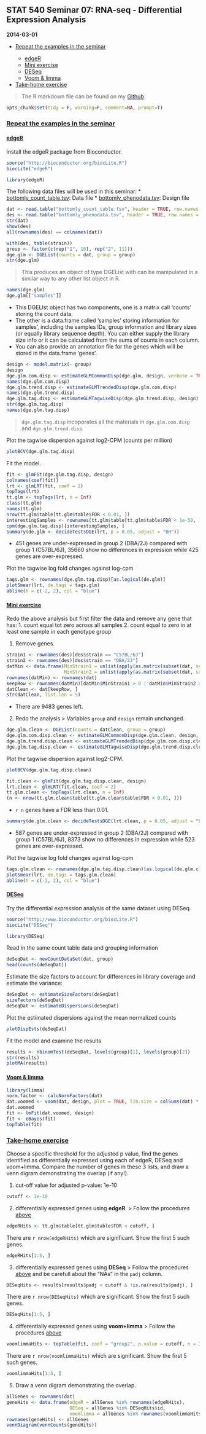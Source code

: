 ## STAT 540 Seminar 07: RNA-seq - Differential Expression Analysis
__2014-03-01__

* <dim id="1a">[Repeat the examples in the seminar](#1b)
  * <dim id="1.1a">[edgeR](#1.1b)
  * <dim id="1.2a">[Mini exercise](#1.2b)
  * <dim id="1.3a">[DESeq](#1.3b)
  * <dim id="1.4a">[Voom & limma](#1.4b)  
* <dim id="2a">[Take-home exercise](#2b)

> The R markdown file can be found on my [Github](https://github.com/nelsonch/stat540-2014-chen-hao/blob/master/seminar%2007/seminar07.Rmd).

```r
opts_chunk$set(tidy = F, warning=F, comment=NA, prompt=T)
```

### <dim id="1b">[Repeat the examples in the seminar](#1a)
#### <dim id="1.1a">[edgeR](#1.1b)
Install the edgeR package from Bioconductor.
```r
source("http://bioconductor.org/biocLite.R")
biocLite("edgeR")
```

```r
library(edgeR)
```

The following data files will be used in this seminar:
* [bottomly_count_table.tsv](http://ugrad.stat.ubc.ca/~stat540/examples/bottomly/data/bottomly_count_table.tsv): Data file
* [bottomly_phenodata.tsv](http://ugrad.stat.ubc.ca/~stat540/examples/bottomly/data/bottomly_phenodata.tsv): Design file

```r
dat <- read.table("bottomly_count_table.tsv", header = TRUE, row.names = 1)
des <- read.table("bottomly_phenodata.tsv", header = TRUE, row.names = 1)
str(dat)
show(des)
all(rownames(des) == colnames(dat))
```

```r
with(des, table(strain))
group <- factor(c(rep("1", 10), rep("2", 11)))
dge.glm <- DGEList(counts = dat, group = group)
str(dge.glm)
```
> This produces an object of type DGEList with can be manipulated in a similar way to any other list object in R.

```r
names(dge.glm)
dge.glm[["samples"]]
```
* This DGELIst object has two components, one is a matrix call 'counts' storing the count data.
* The other is a data.frame called 'samples' storing information for samples', including the samples IDs, group information and library sizes (or equally library sequence depth). You can either supply the library size info or it can be calculated from the sums of counts in each column.
* You can also provide an annotation file for the genes which will be stored in the data.frame 'genes'.

```r
design <- model.matrix(~ group)
design
dge.glm.com.disp <- estimateGLMCommonDisp(dge.glm, design, verbose = TRUE)
names(dge.glm.com.disp)
dge.glm.trend.disp <- estimateGLMTrendedDisp(dge.glm.com.disp)
names(dge.glm.trend.disp)
dge.glm.tag.disp <- estimateGLMTagwiseDisp(dge.glm.trend.disp, design)
str(dge.glm.tag.disp)
names(dge.glm.tag.disp)
```
> `dge.glm.tag.disp` incoporates all the materials in `dge.glm.com.disp` and `dge.glm.trend.disp`.

Plot the tagwise dispersion against log2-CPM (counts per million)
```r
plotBCV(dge.glm.tag.disp)
```

<dim id="1.1mark">Fit the model.
```r
fit <- glmFit(dge.glm.tag.disp, design)
colnames(coef(fit))
lrt <- glmLRT(fit, coef = 2)
topTags(lrt)
tt.glm <- topTags(lrt, n = Inf)
class(tt.glm)
names(tt.glm)
nrow(tt.glm$table[tt.glm$table$FDR < 0.01, ])
interestingSamples <- rownames(tt.glm$table[tt.glm$table$FDR < 1e-50, ])
cpm(dge.glm.tag.disp)[interestingSamples, ]
summary(de.glm <- decideTestsDGE(lrt, p = 0.05, adjust = "BH"))
```
* 451 genes are under-expressed in group 2 (DBA/2J) compared with group 1 (C57BL/6J), 35660 show no differences in expression while 425 genes are over-expressed.

Plot the tagwise log fold changes against log-cpm
```r
tags.glm <- rownames(dge.glm.tag.disp)[as.logical(de.glm)]
plotSmear(lrt, de.tags = tags.glm)
abline(h = c(-2, 2), col = "blue")
```

#### <dim id="1.2b">[Mini exercise](#1.2a)
Redo the above analysis but first filter the data and remove any gene that has: 1. count equal tot zero across all samples 2. count equal to zero in at least one sample in each genotype group

(1) Remove genes.
```r
strain1 <- rownames(des)[des$strain == "C57BL/6J"]
strain2 <- rownames(des)[des$strain == "DBA/2J"]
datMin <- data.frame(MinStrain1 = unlist(apply(as.matrix(subset(dat, select = strain1)), 1, min)),
                     MinStrain2 = unlist(apply(as.matrix(subset(dat, select = strain2)), 1, min)))
rownames(datMin) <- rownames(dat)
keepRow <- rownames(datMin)[datMin$MinStrain1 > 0 | datMin$MinStrain2 > 0]
datClean <- dat[keepRow, ]
str(datClean, list.len = 5)
```
* There are 9483 genes left.

(2) Redo the analysis
> Variables `group` and `design` remain unchanged.

```r
dge.glm.clean <- DGEList(counts = datClean, group = group)
dge.glm.com.disp.clean <- estimateGLMCommonDisp(dge.glm.clean, design, verbose = TRUE)
dge.glm.trend.disp.clean <- estimateGLMTrendedDisp(dge.glm.com.disp.clean)
dge.glm.tag.disp.clean <- estimateGLMTagwiseDisp(dge.glm.trend.disp.clean, design)
```

Plot the tagwise dispersion against log2-CPM.
```r
plotBCV(dge.glm.tag.disp.clean)
```

```r
fit.clean <- glmFit(dge.glm.tag.disp.clean, design)
lrt.clean <- glmLRT(fit.clean, coef = 2)
tt.glm.clean <- topTags(lrt.clean, n = Inf)
(n <- nrow(tt.glm.clean$table[tt.glm.clean$table$FDR < 0.01, ]))
```
* `r n` genes have a FDR less than 0.01.

```r
summary(de.glm.clean <- decideTestsDGE(lrt.clean, p = 0.05, adjust = "BH"))
```
* 587 genes are under-expressed in group 2 (DBA/2J) compared with group 1 (C57BL/6J), 8373 show no differences in expression while 523 genes are over-expressed.

Plot the tagwise log fold changes against log-cpm
```r
tags.glm.clean <- rownames(dge.glm.tag.disp.clean)[as.logical(de.glm.clean)]
plotSmear(lrt, de.tags = tags.glm.clean)
abline(h = c(-2, 2), col = "blue")
```

#### <dim id="1.3b">[DESeq](#1.3a)
Try the differential expression analysis of the same dataset using DESeq.
```r
source("http://www.bioconductor.org/biocLite.R")
biocLite("DESeq")
```

```r
library(DESeq)
```

Read in the same count table data and grouping information
```r
deSeqDat <- newCountDataSet(dat, group)
head(counts(deSeqDat))
```

Estimate the size factors to account for differences in library coverage and estimate the variance:
```r
deSeqDat <- estimateSizeFactors(deSeqDat)
sizeFactors(deSeqDat)
deSeqDat <- estimateDispersions(deSeqDat)
```

Plot the estimated dispersions against the mean normalized counts
```r
plotDispEsts(deSeqDat)
```

<dim id="1.2mark">Fit the model and examine the results
```r
results <- nbinomTest(deSeqDat, levels(group)[1], levels(group)[2])
str(results)
plotMA(results)
```

#### <dim id="1.4b">[Voom & limma](#1.4a)  
```r
library(limma)
norm.factor <- calcNormFactors(dat)
dat.voomed <- voom(dat, design, plot = TRUE, lib.size = colSums(dat) * norm.factor)
dat.voomed
fit <- lmFit(dat.voomed, design)
fit <- eBayes(fit)
topTable(fit)
```

### <dim id="2b">[Take-home exercise](#2a)
Choose a specific threshold for the adjusted p value, find the genes identified as differentially expressed using each of edgeR, DESeq and voom+limma. Compare the number of genes in these 3 lists, and draw a venn digram demonstrating the overlap (if any!).

(1) cut-off value for adjusted p-value: 1e-10
```r
cutoff <- 1e-10
```
(2) differentially expressed genes using __edgeR__.
> Follow the procedures [above](#1.1mark) 

```r
edgeRHits <- tt.glm$table[tt.glm$table$FDR < cutoff, ]
```
There are `r nrow(edgeRHits)` which are significant. Show the first 5 such genes.
```r
edgeRHits[1:5, ]
```

(3) differentially expressed genes using __DESeq__
> Follow the procedures [above](#1.2mark) and be carefull about the "NAs" in the `padj` column.

```r
DESeqHits <- results[results$padj < cutoff & !is.na(results$padj), ]
```
There are `r nrow(DESeqHits)` which are significant. Show the first 5 such genes.
```r
DESeqHits[1:5, ]
```

(4) differentially expressed genes using __voom+limma__
> Follow the procedures [above](#1.4b)

```r
voomlimmaHits <- topTable(fit, coef = "group2", p.value = cutoff, n = Inf)
```
There are `r nrow(voomlimmaHits)` which are significant. Show the first 5 such genes.
```r
voomlimmaHits[1:5, ]
```

(5) Draw a venn digram demonstrating the overlap.
```r
allGenes <- rownames(dat)
geneHits <- data.frame(edgeR = allGenes %in% rownames(edgeRHits),
                       DESeq = allGenes %in% DESeqHits$id,
                       voomlimma = allGenes %in% rownames(voomlimmaHits))
rownames(geneHits) <- allGenes
vennDiagram(vennCounts(geneHits))
```
